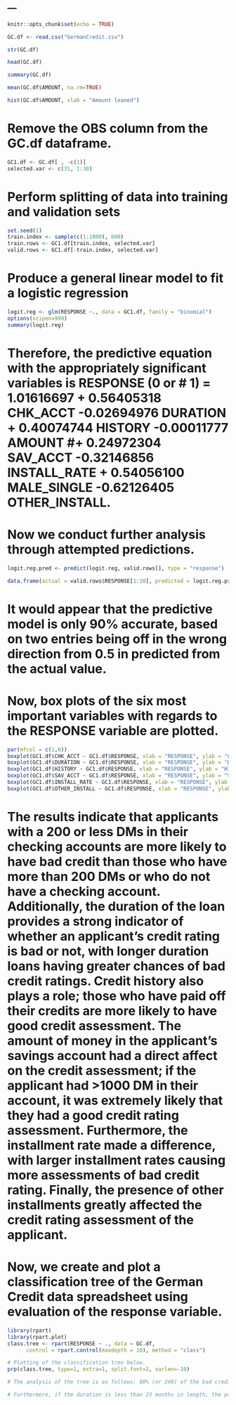 ---
---

```{r setup, include=FALSE}
knitr::opts_chunk$set(echo = TRUE)
```

```{r}
GC.df <- read.csv("GermanCredit.csv")
```

```{r}
str(GC.df)
```

```{r}
head(GC.df)
```

```{r}
summary(GC.df)
```

```{r}
mean(GC.df$AMOUNT, na.rm=TRUE)
```

```{r}
hist(GC.df$AMOUNT, xlab = "Amount loaned")
```
# Remove the OBS column from the GC.df dataframe.
```{r}
GC1.df <- GC.df[ , -c(1)]
selected.var <- c(31, 1:30)
```

# Perform splitting of data into training and validation sets
```{r}

set.seed(1)
train.index <- sample(c(1:1000), 600)
train.rows <- GC1.df[train.index, selected.var]
valid.rows <- GC1.df[-train.index, selected.var]
```

# Produce a general linear model to fit a logistic regression
```{r}
logit.reg <- glm(RESPONSE ~., data = GC1.df, family = "binomial")
options(scipen=999)
summary(logit.reg)
```
# Therefore, the predictive equation with the appropriately significant variables is RESPONSE (0 or # 1) = 1.01616697 + 0.56405318 CHK_ACCT -0.02694976 DURATION + 0.40074744 HISTORY -0.00011777  AMOUNT #+ 0.24972304 SAV_ACCT -0.32146856 INSTALL_RATE + 0.54056100 MALE_SINGLE -0.62126405 OTHER_INSTALL.



# Now we conduct further analysis through attempted predictions.
```{r}
logit.reg.pred <- predict(logit.reg, valid.rows[], type = "response")
```

```{r}
data.frame(actual = valid.rows$RESPONSE[1:20], predicted = logit.reg.pred[1:20])
```

# It would appear that the predictive model is only 90% accurate, based on two entries being off in the wrong direction from 0.5 in predicted from the actual value.

# Now, box plots of the six most important variables with regards to the RESPONSE variable are plotted.

```{r}
par(mfcol = c(1,6))
boxplot(GC1.df$CHK_ACCT ~ GC1.df$RESPONSE, xlab = "RESPONSE", ylab = "CHK_ACCT")
boxplot(GC1.df$DURATION ~ GC1.df$RESPONSE, xlab = "RESPONSE", ylab = "DURATION")
boxplot(GC1.df$HISTORY ~ GC1.df$RESPONSE, xlab = "RESPONSE", ylab = "HISTORY")
boxplot(GC1.df$SAV_ACCT ~ GC1.df$RESPONSE, xlab = "RESPONSE", ylab = "SAV_ACCT")
boxplot(GC1.df$INSTALL_RATE ~ GC1.df$RESPONSE, xlab = "RESPONSE", ylab = "INSTALL_RATE")
boxplot(GC1.df$OTHER_INSTALL ~ GC1.df$RESPONSE, xlab = "RESPONSE", ylab = "OTHER_INSTALL")
```

# The results indicate that applicants with a 200 or less DMs in their checking accounts are more likely to have bad credit than those who have more than 200 DMs or who do not have a checking account.  Additionally, the duration of the loan provides a strong indicator of whether an applicant's credit rating is bad or not, with longer duration loans having greater chances of bad credit ratings.  Credit history also plays a role; those who have paid off their credits are more likely to have good credit assessment.  The amount of money in the applicant's savings account had a direct affect on the credit assessment; if the applicant had >1000 DM in their account, it was extremely likely that they had a good credit rating assessment.  Furthermore, the installment rate made a difference, with larger installment rates causing more assessments of bad credit rating.  Finally, the presence of other installments greatly affected the credit rating assessment of the applicant.

# Now, we create and plot a classification tree of the German Credit data spreadsheet using evaluation of the response variable.
```{r}
library(rpart)
library(rpart.plot)
class.tree <- rpart(RESPONSE ~ ., data = GC.df,
      control = rpart.control(maxdepth = 10), method = "class")

# Plotting of the classification tree below.
prp(class.tree, type=1, extra=1, split.font=2, varlen=-10)
```
```{r}
# The analysis of the tree is as follows: 80% (or 240) of the bad credit applicants had 200 or less DMs in their checking account, as opposed to ~ 43% (303/700) of the good credit applicants.  If the duration of the loan was 23 months or greater, the probability of an applicant not paying back their loan increased from ~ 44% (240/543) to ~ 56.5% (134/237).  If the applicant's savings account has 1000 or less DMs, this probability increases to ~ 62% (122/196).  If the duration of the loan is 48 months or greater, in addition to the applicant's savings account having 1,000 or less DMs, the probability of an applicant not paying back their loan increases to ~ 86% (31/36).  In other words, duration has a direct effect on the likeliness of an account becoming delinquent.

# Furthermore, if the duration is less than 23 months in length, the probability of an applicant paying back their loan is ~ 65% (200/306).  If the applicant has either not taken any credits or has paid back all of their credits duly, the chances increase to ~ 69% (193/278).  The OBS number has little to do with the analysis so we shall ignore that part of the tree.  If the amount of the credit is 7492 DMs or greater, there is a ~ 67% chance of the applicant paying back their loan (157/234).  At this point, it is unclear what each side of the tree means.
```